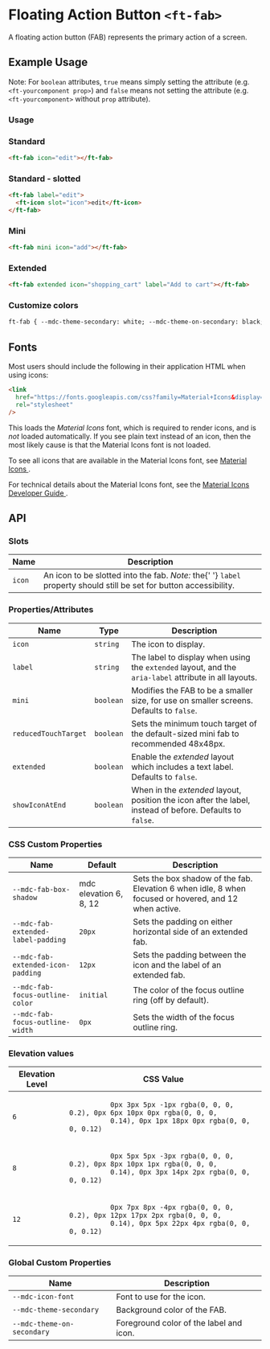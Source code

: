 
<Meta title="Ruhil UI/Component/Fab - Floating Action Button/Doc" />

<style>{`

`}</style>

# Floating Action Button `<ft-fab>`

<p>A floating action button (FAB) represents the primary action of a screen.</p>

## Example Usage

Note: For `boolean` attributes, `true` means simply setting the attribute (e.g. `<ft-yourcomponent prop>`) and `false` means not setting the attribute (e.g. `<ft-yourcomponent>` without `prop` attribute).

### Usage

<Canvas withToolbar>
  <Story
    id="ruhil-ui-component-fab-floating-action-button--fab"
    height="100px"
  />
</Canvas>

### Standard

```html
<ft-fab icon="edit"></ft-fab>
```

### Standard - slotted

```html
<ft-fab label="edit">
  <ft-icon slot="icon">edit</ft-icon>
</ft-fab>
```

### Mini

```html
<ft-fab mini icon="add"></ft-fab>
```

### Extended

```html
<ft-fab extended icon="shopping_cart" label="Add to cart"></ft-fab>
```

### Customize colors

```html
ft-fab { --mdc-theme-secondary: white; --mdc-theme-on-secondary: black; }
```

## Fonts

Most users should include the following in their application HTML when using icons:

```html
<link
  href="https://fonts.googleapis.com/css?family=Material+Icons&display=block"
  rel="stylesheet"
/>
```

<p>
  This loads the <em>Material Icons</em> font, which is required to render
  icons, and is
  <em>not</em> loaded automatically. If you see plain text instead of an icon, then
  the most likely cause is that the Material Icons font is not loaded.
</p>

<p>
  To see all icons that are available in the Material Icons font, see
  <a href="https://material.io/resources/icons/" rel="nofollow">
    Material Icons
  </a>.
</p>

<p>
  For technical details about the Material Icons font, see the
  <a href="https://google.github.io/material-design-icons/" rel="nofollow">
    Material Icons Developer Guide
  </a>.
</p>

## API

### Slots

<table>
  <thead>
    <tr>
      <th>Name</th>
      <th>Description</th>
    </tr>
  </thead>
  <tbody>
    <tr>
      <td>
        <code>icon</code>
      </td>
      <td>
        An icon to be slotted into the fab. <em>Note:</em> the{' '}
        <code>label</code> property should still be set for button
        accessibility.
      </td>
    </tr>
  </tbody>
</table>

### Properties/Attributes

<table>
  <thead>
    <tr>
      <th>Name</th>
      <th>Type</th>
      <th>Description</th>
    </tr>
  </thead>
  <tbody>
    <tr>
      <td>
        <code>icon</code>
      </td>
      <td>
        <code>string</code>
      </td>
      <td>The icon to display.</td>
    </tr>
    <tr>
      <td>
        <code>label</code>
      </td>
      <td>
        <code>string</code>
      </td>
      <td>
        The label to display when using the <code>extended</code> layout, and
        the <code>aria-label</code> attribute in all layouts.
      </td>
    </tr>
    <tr>
      <td>
        <code>mini</code>
      </td>
      <td>
        <code>boolean</code>
      </td>
      <td>
        Modifies the FAB to be a smaller size, for use on smaller screens.
        Defaults to <code>false</code>.
      </td>
    </tr>
    <tr>
      <td>
        <code>reducedTouchTarget</code>
      </td>
      <td>
        <code>boolean</code>
      </td>
      <td>
        Sets the minimum touch target of the default-sized mini fab to
        recommended 48x48px.
      </td>
    </tr>
    <tr>
      <td>
        <code>extended</code>
      </td>
      <td>
        <code>boolean</code>
      </td>
      <td>
        Enable the <em>extended</em> layout which includes a text label.
        Defaults to <code>false</code>.
      </td>
    </tr>
    <tr>
      <td>
        <code>showIconAtEnd</code>
      </td>
      <td>
        <code>boolean</code>
      </td>
      <td>
        When in the <em>extended</em> layout, position the icon after the label,
        instead of before. Defaults to <code>false</code>.
      </td>
    </tr>
  </tbody>
</table>

### CSS Custom Properties

<table>
  <thead>
    <tr>
      <th>Name</th>
      <th>Default</th>
      <th>Description</th>
    </tr>
  </thead>
  <tbody>
    <tr>
      <td>
        <code>--mdc-fab-box-shadow</code>
      </td>
      <td>mdc elevation 6, 8, 12</td>
      <td>
        Sets the box shadow of the fab. Elevation 6 when idle, 8 when focused or
        hovered, and 12 when active.
      </td>
    </tr>
    <tr>
      <td>
        <code>--mdc-fab-extended-label-padding</code>
      </td>
      <td>
        <code>20px</code>
      </td>
      <td>Sets the padding on either horizontal side of an extended fab.</td>
    </tr>
    <tr>
      <td>
        <code>--mdc-fab-extended-icon-padding</code>
      </td>
      <td>
        <code>12px</code>
      </td>
      <td>
        Sets the padding between the icon and the label of an extended fab.
      </td>
    </tr>
    <tr>
      <td>
        <code>--mdc-fab-focus-outline-color</code>
      </td>
      <td>
        <code>initial</code>
      </td>
      <td>The color of the focus outline ring (off by default).</td>
    </tr>
    <tr>
      <td>
        <code>--mdc-fab-focus-outline-width</code>
      </td>
      <td>
        <code>0px</code>
      </td>
      <td>Sets the width of the focus outline ring.</td>
    </tr>
  </tbody>
</table>

### Elevation values

<table>
  <thead>
    <tr>
      <th>Elevation Level</th>
      <th>CSS Value</th>
    </tr>
  </thead>
  <tbody>
    <tr>
      <td>
        <code>6</code>
      </td>
      <td>
        <code>
          0px 3px 5px -1px rgba(0, 0, 0, 0.2), 0px 6px 10px 0px rgba(0, 0, 0,
          0.14), 0px 1px 18px 0px rgba(0, 0, 0, 0.12)
        </code>
      </td>
    </tr>
    <tr>
      <td>
        <code>8</code>
      </td>
      <td>
        <code>
          0px 5px 5px -3px rgba(0, 0, 0, 0.2), 0px 8px 10px 1px rgba(0, 0, 0,
          0.14), 0px 3px 14px 2px rgba(0, 0, 0, 0.12)
        </code>
      </td>
    </tr>
    <tr>
      <td>
        <code>12</code>
      </td>
      <td>
        <code>
          0px 7px 8px -4px rgba(0, 0, 0, 0.2), 0px 12px 17px 2px rgba(0, 0, 0,
          0.14), 0px 5px 22px 4px rgba(0, 0, 0, 0.12)
        </code>
      </td>
    </tr>
  </tbody>
</table>

### Global Custom Properties

<table>
  <thead>
    <tr>
      <th>Name</th>
      <th>Description</th>
    </tr>
  </thead>
  <tbody>
    <tr>
      <td>
        <code>--mdc-icon-font</code>
      </td>
      <td>Font to use for the icon.</td>
    </tr>
    <tr>
      <td>
        <code>--mdc-theme-secondary</code>
      </td>
      <td>Background color of the FAB.</td>
    </tr>
    <tr>
      <td>
        <code>--mdc-theme-on-secondary</code>
      </td>
      <td>Foreground color of the label and icon.</td>
    </tr>
  </tbody>
</table>
